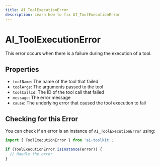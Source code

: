 ```yaml
---
title: AI_ToolExecutionError
description: Learn how to fix AI_ToolExecutionError
---
```


# AI_ToolExecutionError

This error occurs when there is a failure during the execution of a tool.

## Properties

- `toolName`: The name of the tool that failed
- `toolArgs`: The arguments passed to the tool
- `toolCallId`: The ID of the tool call that failed
- `message`: The error message
- `cause`: The underlying error that caused the tool execution to fail

## Checking for this Error

You can check if an error is an instance of `AI_ToolExecutionError` using:

```typescript
import { ToolExecutionError } from 'ai-toolkit';

if (ToolExecutionError.isInstance(error)) {
  // Handle the error
}
```
